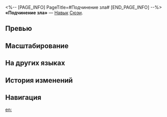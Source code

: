 <%-- [PAGE_INFO]
PageTitle=#Подчинение зла#
[END_PAGE_INFO] --%>
{{Навык Инфобокс
|Название         = Подчинение зла
|Изображение      = Навык Подчинение зла.png
|Персонаж         = Сюэи
|Тип              = Навык
|Тэг              = Взрывная атака
|УронСтойк        = 20 (основная цель)<br />10
|ЭнергияГен       = 30
|Энергия          = 
|Длительность     = 
|Описание         = Наносит выбранному противнику квантовый урон, равный {{Цвет|Выделенный|70%—154%}} от силы атаки Сюэи, и квантовый урон соседним целям, равный {{Цвет|Выделенный|35%—77%}} от силы атаки Сюэи.
|Свойство1        = 
|Масштабирование1 = 
}}
'''«Подчинение зла»''' — [[Навык]] [[Сюэи]].

==Превью==
{{Превью
|Файл = Подчинение зла Превью
}}

==Масштабирование==
{{Масштабирование навыка|тип=Навык
|70%;77%;84%;91%;98%;105%;113.75%;122.5%;131.25%;140%;147%;154%;161%;168%;175%
|35%;38.5%;42%;45.5%;49%;52.5%;56.88%;61.25%;65.63%;70%;73.5%;77%;80.5%;84%;87.5%
}}

==На других языках==
{{На других языках
|en   = Iniquity Obliteration
|zhs  = 摄伏诸恶
|zht  = 攝伏諸惡
|ja   = {{Rubi|諸悪摂伏|しょあくしょうふく}}
|ko   = 죄악 진압
|es   = Aniquilación del mal
|fr   = Éradication des péchés
|ru   = Подчинение зла
|th   = Iniquity Obliteration
|vi   = Xóa Sổ Ác Nghiệp
|de   = Vernichtung des Frevels
|id   = Iniquity Obliteration
|pt   = Obliteração de Iniquidade
}}

==История изменений==
{{История изменений|3.5}}

==Навигация==
{{Навык Навбокс|Сюэи}}

[[en:]]